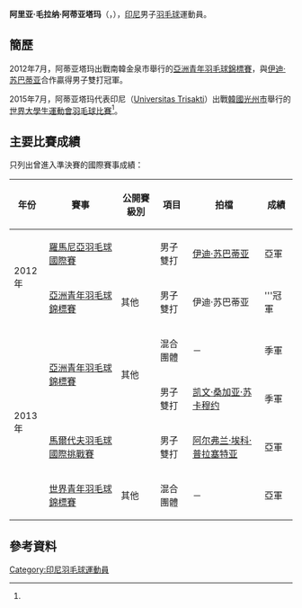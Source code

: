 {{noteTA|G1=Badminton}}
{{Infobox 羽球選手
| playername              = 阿里亚·毛拉纳·阿蒂亚塔玛<br/>{{lang|id|Arya Maulana Adiartama}}
| image                   = 
| size                    = 
| caption                 = 
| birth_name              = 
| date_of_birth           = {{birth_date_and_age|1996|9|30}}<ref name="gwangju">{{cite web|title=Biography Overview - ALDIARTAMA Arya Maulana|url=http://www.gwangju2015.com/IRS/eng/zb/engzb_badminton_biography_overview_n6309067_aldiartama_arya_maulana.htm|publisher=2015 Gwangju Summer Universiade Organizing Committee|deadurl=yes|archiveurl=https://web.archive.org/web/20150924045437/http://www.gwangju2015.com/IRS/eng/zb/engzb_badminton_biography_overview_n6309067_aldiartama_arya_maulana.htm|archivedate=2015-09-24}}{{en}}</ref>
| place_of_birth          = {{INA}}
| residence               =
| height                  = 
| weight                  = 
| handedness              = 
| country                 = {{INA}}
| years_intldebut         =
| years_started           = 
| coach                   = 
| event                   = 男子雙打、混合雙打
| highest_ranking         = 第133位（男雙-[[伊迪·苏巴蒂亚|苏巴蒂亚]]）
| date_of_highest_ranking = 2012年10月4日<ref name="highest-ranking">[http://bwfcontent.tournamentsoftware.com/ranking/player.aspx?id=8324&player=195707 BWF World Ranking - Ranking of Arya Maulana ADIARTAMA (58559)]{{en}}</ref>
| current_ranking         = 第389位（男雙-[[哈菲兹·费萨尔|费萨尔]]）<br/>第545位（男雙-[[穆罕默德·乌林努哈|乌林努哈]]）<br/>第570位（男雙-[[伊尔凡·法蒂拉赫|法蒂拉赫]]）<br/>第589位（混雙-[[科马拉·戴维|戴维]]）<br/>第798位（混雙-[[Febriani_Endar_Kusumawati|Kusumawati]]）
| date_of_current_ranking = 2015年1月29日<ref>[http://bwfcontent.tournamentsoftware.com/ranking/category.aspx?id=8324&category=474 BWF World Ranking - BWF世界排名榜 (1/29/2015) - Men's doubles]{{en}}</ref><ref>[http://bwfcontent.tournamentsoftware.com/ranking/category.aspx?id=8324&category=476 BWF World Ranking - BWF世界排名榜 (1/29/2015) - Mixed doubles]{{en}}</ref>
| played                  = 67勝–32負（男雙）<br/>4勝–4負（混雙）
| titles                  = 
| bwf_profile             = FD17CF0E-D0DB-44AB-AB67-4A4C74899DD9
| bwf_id                  = 58559
| updated                 = 2015年1月31日
}}
{{MedalTableTop}}
{{MedalSport | 男子[[羽毛球|羽毛球]]}}
{{MedalCountry | {{INA}}}}
{{MedalCompetition | [[世界青年羽毛球錦標賽|世界青年羽毛球錦標賽]]}}
{{MedalSilver | [[2013年世界青年羽毛球錦標賽|2013年 曼谷]] | 混合團體 }}
{{MedalCompetition | [[亞洲青年羽毛球錦標賽|亞洲青年羽毛球錦標賽]]}}
{{MedalGold  | [[2012年亞洲青年羽毛球錦標賽|2012年 金泉市]] | 男子雙打 }}
{{MedalBronze| [[2013年亞洲青年羽毛球錦標賽|2013年 亞庇]] | 混合團體 }}
{{MedalBronze| [[2013年亞洲青年羽毛球錦標賽|2013年 亞庇]] | 男子雙打 }}
{{MedalBottom}}
'''阿里亚·毛拉纳·阿蒂亚塔玛'''（{{lang-id|'''Arya Maulana Adiartama'''}}，{{bd|1996年|9月30日|}}），[[印尼|印尼]]男子[[羽毛球|羽毛球]]運動員。

==簡歷==
2012年7月，阿蒂亚塔玛出戰南韓金泉市舉行的[[2012年亞洲青年羽毛球錦標賽|亞洲青年羽毛球錦標賽]]，與[[伊迪·苏巴蒂亚|伊迪·苏巴蒂亚]]合作贏得男子雙打冠軍。

2015年7月，阿蒂亚塔玛代表印尼（[[Universitas_Trisakti|Universitas Trisakti]]）出戰[[韓國|韓國]][[光州市|光州市]]舉行的[[2015年夏季世界大學生運動會|世界大學生運動會]][[2015年夏季世界大學生運動會羽球比賽|羽毛球比賽]]<ref name="gwangju"/>。

==主要比賽成績==
只列出曾進入準決賽的國際賽事成績：
{| class=wikitable style="text-align:center; font-size:small;" 
!width="50"|年份
!width="180"|賽事
!width="80"|公開賽級別
!width="60"|項目
!width="180"|拍檔
!width="50"|成績
|-
!rowspan="2"|2012年
|[[2012年羅馬尼亞羽毛球國際賽|羅馬尼亞羽毛球國際賽]]
|{{BWFIS}}
|男子雙打
|[[伊迪·苏巴蒂亚|伊迪·苏巴蒂亚]]
|bgcolor="silver"|亞軍
|-
|[[2012年亞洲青年羽毛球錦標賽|亞洲青年羽毛球錦標賽]]
|其他
|男子雙打
|伊迪·苏巴蒂亚
|bgcolor="gold"|'''冠軍
|-
!rowspan="4"|2013年
|rowspan="2"|[[2013年亞洲青年羽毛球錦標賽|亞洲青年羽毛球錦標賽]]
|rowspan="2"|其他
|混合團體
|－
|bgcolor="#b8860b"|季軍
|-
|男子雙打
|[[凯文·桑加亚·苏卡穆约|凯文·桑加亚·苏卡穆约]]
|bgcolor="#b8860b"|季軍
|-
|[[2013年馬爾代夫羽毛球國際挑戰賽|馬爾代夫羽毛球國際挑戰賽]]
|{{BWFIC}}
|男子雙打
|[[阿尔弗兰·埃科·普拉塞特亚|阿尔弗兰·埃科·普拉塞特亚]]
|bgcolor="silver"|亞軍
|-
|[[2013年世界青年羽毛球錦標賽|世界青年羽毛球錦標賽]]
|其他
|混合團體
|－
|bgcolor="silver"|亞軍
|}
{{BWF賽事級別索引}}

==參考資料==
{{Reflist}}

{{DEFAULTSORT:Adiartama, Arya Maulana}}
[[Category:印尼羽毛球運動員|Category:印尼羽毛球運動員]]